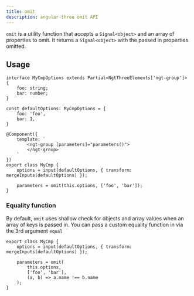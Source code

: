 ```yaml
---
title: omit
description: angular-three omit API
---
```


`omit` is a utility function that accepts a `Signal<object>` and an array of properties to omit. It returns a `Signal<object>` with the passed in properties omitted.

## Usage

```angular-ts
interface MyCmpOptions extends Partial<NgtThreeElements['ngt-group']> {
    foo: string;
    bar: number;
}

const defaultOptions: MyCmpOptions = {
    foo: 'foo',
    bar: 1,
}

@Component({
    template: `
        <ngt-group [parameters]="parameters()">
        </ngt-group>
    `
})
export class MyCmp {
    options = input(defaultOptions, { transform: mergeInputs(defaultOptions) });

    parameters = omit(this.options, ['foo', 'bar']);
}
```

### Equality function

By default, `omit` uses shallow check for objects and array values when an array of keys is passed in. You can pass a custom equality function in via the 3rd argument `equal`

```angular-ts
export class MyCmp {
    options = input(defaultOptions, { transform: mergeInputs(defaultOptions) });

    parameters = omit(
        this.options,
        ['foo', 'bar'],
        (a, b) => a.name !== b.name
    );
}
```
